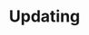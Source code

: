 ---
title: Updating
description: How to update Open Ticket to a new version?
sidebar_position: 3
---
